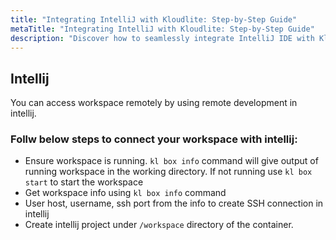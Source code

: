 ```yaml
---
title: "Integrating IntelliJ with Kloudlite: Step-by-Step Guide"
metaTitle: "Integrating IntelliJ with Kloudlite: Step-by-Step Guide"
description: "Discover how to seamlessly integrate IntelliJ IDE with Kloudlite environments. Follow this guide for step-by-step instructions to connect IntelliJ to your development containers, enhancing your coding, testing, and debugging experience."
---
```



## Intellij
You can access workspace remotely by using remote development in intellij.

### Follw below steps to connect your workspace with intellij:

- Ensure workspace is running.
`kl box info` command will give output of running workspace in the working directory.
If not running use `kl box start` to start the workspace
- Get workspace info using `kl box info` command
- User host, username, ssh port from the info to create SSH connection in intellij
- Create intellij project under `/workspace` directory of the container.

<VideoPlayer src="/docs/ide-integrations/intellij.mp4"/>

